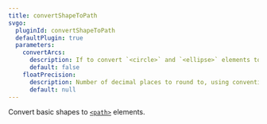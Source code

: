 ```yaml
---
title: convertShapeToPath
svgo:
  pluginId: convertShapeToPath
  defaultPlugin: true
  parameters:
    convertArcs:
      description: If to convert `<circle>` and `<ellipse>` elements to paths.
      default: false
    floatPrecision:
      description: Number of decimal places to round to, using conventional rounding rules.
      default: null
---
```


Convert basic shapes to [`<path>`](https://developer.mozilla.org/docs/Web/SVG/Element/path) elements.
